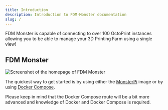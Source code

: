 ```yaml
---
title: Introduction
description: Introduction to FDM-Monster documentation
slug: /
---
```


FDM Monster is capable of connecting to over 100 OctoPrint instances allowing you to be able to manage your 3D Printing Farm using a single view!

## FDM Monster

![Screenshot of the homepage of FDM Monster](./images/server-running.png)

The quickest way to get started is by using either the [MonsterPi](./installing/monsterpi.mdx) image or by using [Docker Compose](./installing/docker_compose.mdx).

Please keep in mind that the Docker Compose route will be a bit more advanced and knowledge of Docker and Docker Compose is required.
